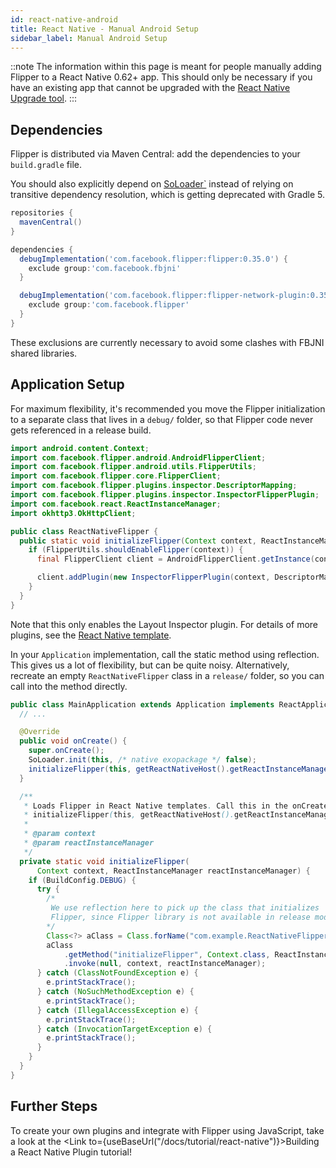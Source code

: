 ```yaml
---
id: react-native-android
title: React Native - Manual Android Setup
sidebar_label: Manual Android Setup
---
```


::note
The information within this page is meant for people manually adding Flipper to a React Native 0.62+ app.
This should only be necessary if you have an existing app that cannot be upgraded with the [React Native Upgrade tool](https://reactnative.dev/docs/upgrading).
:::

## Dependencies

Flipper is distributed via Maven Central: add the dependencies to your `build.gradle` file.

You should also explicitly depend on [SoLoader`](https://github.com/facebook/soloader) instead of relying on transitive dependency resolution, which is getting deprecated with Gradle 5.

```groovy
repositories {
  mavenCentral()
}

dependencies {
  debugImplementation('com.facebook.flipper:flipper:0.35.0') {
    exclude group:'com.facebook.fbjni'
  }

  debugImplementation('com.facebook.flipper:flipper-network-plugin:0.35.0') {
    exclude group:'com.facebook.flipper'
  }
}
```

These exclusions are currently necessary to avoid some clashes with FBJNI shared libraries.

## Application Setup

For maximum flexibility, it's recommended you move the Flipper initialization to a separate class that lives in a `debug/` folder, so that Flipper code never gets referenced in a release build.

```java
import android.content.Context;
import com.facebook.flipper.android.AndroidFlipperClient;
import com.facebook.flipper.android.utils.FlipperUtils;
import com.facebook.flipper.core.FlipperClient;
import com.facebook.flipper.plugins.inspector.DescriptorMapping;
import com.facebook.flipper.plugins.inspector.InspectorFlipperPlugin;
import com.facebook.react.ReactInstanceManager;
import okhttp3.OkHttpClient;

public class ReactNativeFlipper {
  public static void initializeFlipper(Context context, ReactInstanceManager reactInstanceManager) {
    if (FlipperUtils.shouldEnableFlipper(context)) {
      final FlipperClient client = AndroidFlipperClient.getInstance(context);

      client.addPlugin(new InspectorFlipperPlugin(context, DescriptorMapping.withDefaults()));
    }
  }
}
```

Note that this only enables the Layout Inspector plugin. For details of more plugins, see the [React Native template](https://github.com/facebook/react-native/blob/6f627f684bb6506a677c9632b2710e4a541690a9/template/android/app/src/debug/java/com/helloworld/ReactNativeFlipper.java).

In your `Application` implementation, call the static method using reflection. This gives us a lot of flexibility, but can be quite noisy.
Alternatively, recreate an empty `ReactNativeFlipper` class in a `release/` folder, so you can call into the method directly.

```java
public class MainApplication extends Application implements ReactApplication {
  // ...

  @Override
  public void onCreate() {
    super.onCreate();
    SoLoader.init(this, /* native exopackage */ false);
    initializeFlipper(this, getReactNativeHost().getReactInstanceManager());
  }

  /**
   * Loads Flipper in React Native templates. Call this in the onCreate method with something like
   * initializeFlipper(this, getReactNativeHost().getReactInstanceManager());
   *
   * @param context
   * @param reactInstanceManager
   */
  private static void initializeFlipper(
      Context context, ReactInstanceManager reactInstanceManager) {
    if (BuildConfig.DEBUG) {
      try {
        /*
         We use reflection here to pick up the class that initializes
         Flipper, since Flipper library is not available in release mode
        */
        Class<?> aClass = Class.forName("com.example.ReactNativeFlipper");
        aClass
            .getMethod("initializeFlipper", Context.class, ReactInstanceManager.class)
            .invoke(null, context, reactInstanceManager);
      } catch (ClassNotFoundException e) {
        e.printStackTrace();
      } catch (NoSuchMethodException e) {
        e.printStackTrace();
      } catch (IllegalAccessException e) {
        e.printStackTrace();
      } catch (InvocationTargetException e) {
        e.printStackTrace();
      }
    }
  }
}
```

## Further Steps

To create your own plugins and integrate with Flipper using JavaScript, take a look at the <Link to={useBaseUrl("/docs/tutorial/react-native")}>Building a React Native Plugin</Link> tutorial!

